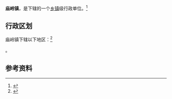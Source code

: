{{中国乡级行政区|42/07/03/102/000}}

'''庙岭镇'''，是{{PRC admin/fullname|42/07/03/102/000|3}}下辖的一个[[乡镇|乡镇]]级行政单位。<ref>{{PRC admin/ref sgc|{{PRC admin/parent|42/07/03/102/000}}}}</ref>

== 行政区划 ==

庙岭镇下辖以下地区：<ref>{{PRC admin/ref sgc|42/07/03/102/000}}</ref>

{{PRC admin/children|42/07/03/102/000}}。

== 参考资料 ==

{{reflist}}

{{行政区划小作品}}
{{PRC admin/navcat|42/07/03/102/000}}